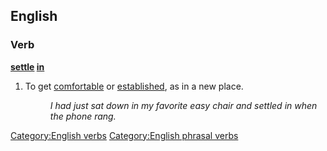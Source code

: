 ==English==

===Verb===
'''[[settle]] [[in]]'''
# {{idiom}} To get [[comfortable]] or [[established]], as in a new place.
#:''I had just sat down in my favorite easy chair and settled in when the phone rang.''

[[Category:English verbs]]
[[Category:English phrasal verbs]]